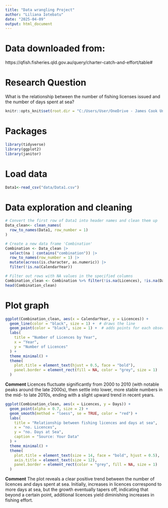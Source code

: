 ```yaml
---
title: "Data wrangling Project"
author: "Liliana Iotebatu"
date: "2025-04-09"
output: html_document
---
```



# Data downloaded from: 

https://qfish.fisheries.qld.gov.au/query/charter-catch-and-effort/table#

# Research Question

What is the relationship between the number of fishing licenses issued and 
the number of days spent at sea?


```r
knitr::opts_knit$set(root.dir = "C:/Users/User/OneDrive - James Cook University/Desktop/2025 subjects/Techniques 1/Data science in R/MB5370_Module_04/MB5370_Module_04/Module04_Liliana")

```

# Packages
```r
library(tidyverse)
library(ggplot2)
library(janitor)
```

# Load data 

```r
Data1<-read_csv("data/Data1.csv")
```

# Data exploration and cleaning

```r
# Convert the first row of Data1 into header names and clean them up
Data_clean<- clean_names(
  row_to_names(Data1, row_number = 1)
)
```

```r
# Create a new data frame 'Combination'
Combination <- Data_clean |> 
  select(na | contains("combination")) |> 
  row_to_names(row_number = 1) |>
  mutate(across(is.character, as.numeric)) |>
  filter(!is.na(CalendarYear))
```


```r
# Filter out rows with NA values in the specified columns
Combination_clean <- Combination %>% filter(!is.na(Licences), !is.na(Days))
head(Combination_clean)
```


# Plot graph

```r
ggplot(Combination_clean, aes(x = CalendarYear, y = Licences)) +
  geom_line(color = "black", size = 1) +  # draws the line
  geom_point(color = "black", size = 1) +  # adds points for each observation
  labs(
    title = "Number of Licences by Year",
    x = "Year",
    y = "Number of Licences"
  ) +
  theme_minimal() +
  theme(
    plot.title = element_text(hjust = 0.5, face = "bold"),
    panel.border = element_rect(fill = NA, color = "grey", size = 1)
  )

```


**Comment**
Licences fluctuate significantly from 2000 to 2010 (with notable peaks around the late 2000s), then settle 
into lower, more stable numbers in the mid- to late 2010s, ending with a slight upward trend in recent years.


```r
ggplot(Combination_clean, aes(x = Licences, y = Days)) +
  geom_point(alpha = 0.7, size = 2) +
  geom_smooth(method = "loess", se = TRUE, color = "red") +
  labs(
    title = "Relationship between fishing licences and days at sea",
    x = "no. Licences",
    y = "no. Days at Sea",
    caption = "Source: Your Data"
  ) +
  theme_minimal() +
  theme(
    plot.title = element_text(size = 14, face = "bold", hjust = 0.5),
    axis.title = element_text(size = 12),
    panel.border = element_rect(color = "grey", fill = NA, size = 1)
  )

```


**Comment**
The plot reveals a clear positive trend between the number of licences and days spent at sea. Initially, increases in 
licences correspond to more days at sea, but the growth eventually tapers off, indicating that beyond a certain point, 
additional licences yield diminishing increases in fishing effort.








